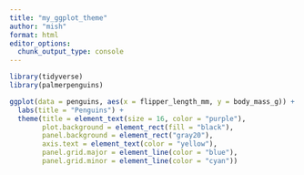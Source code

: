 ```yaml
---
title: "my_ggplot_theme"
author: "mish"
format: html
editor_options: 
  chunk_output_type: console
---
```


```r
library(tidyverse)
library(palmerpenguins)
```

```r
ggplot(data = penguins, aes(x = flipper_length_mm, y = body_mass_g)) + geom_point() +
  labs(title = "Penguins") +
  theme(title = element_text(size = 16, color = "purple"),
        plot.background = element_rect(fill = "black"),
        panel.background = element_rect("gray20"),
        axis.text = element_text(color = "yellow"),
        panel.grid.major = element_line(color = "blue"),
        panel.grid.minor = element_line(color = "cyan"))
```

